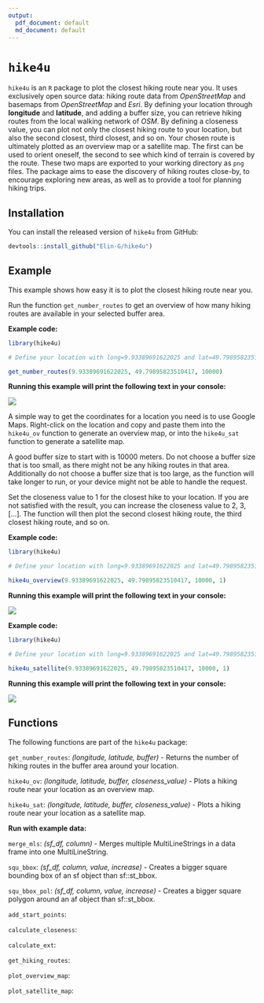 ```yaml
---
output:
  pdf_document: default
  md_document: default
---
```

# `hike4u`

<!-- README.md is generated from README.Rmd. Please edit that file -->

`hike4u` is an `R` package to plot the closest hiking route near you. It uses exclusively open source data: hiking route data from *OpenStreetMap* and basemaps from *OpenStreetMap* and *Esri*. By defining your location through **longitude** and **latitude**, and adding a buffer size, you can retrieve hiking routes from the local walking network of *OSM*. By defining a closeness value, you can plot not only the closest hiking route to your location, but also the second closest, third closest, and so on. Your chosen route is ultimately plotted as an overview map or a satellite map. The first can be used to orient oneself, the second to see which kind of terrain is covered by the route. These two maps are exported to your working directory as `png` files. The package aims to ease the discovery of hiking routes close-by, to encourage exploring new areas, as well as to provide a tool for planning hiking trips.




## Installation


You can install the released version of `hike4u` from GitHub:

``` r
devtools::install_github("Elin-G/hike4u")
```




## Example

This example shows how easy it is to plot the closest hiking route near you.

Run the function `get_number_routes` to get an overview of how many hiking routes are available in your selected buffer area.

**Example code:**
``` r
library(hike4u)

# Define your location with long=9.93389691622025 and lat=49.79895823510417, and define the buffer as 10000 meters (10 km)

get_number_routes(9.93389691622025, 49.79895823510417, 10000)
```

**Running this example will print the following text in your console:**


![](Images/get_number_routes.png)



A simple way to get the coordinates for a location you need is to use Google Maps. Right-click on the location and copy and paste them into the `hike4u_ov` function to generate an overview map, or into the `hike4u_sat` function to generate a satellite map.

A good buffer size to start with is 10000 meters. Do not choose a buffer size that is too small, as there might not be any hiking routes in that area. Additionally do not choose a buffer size that is too large, as the function will take longer to run, or your device might not be able to handle the request.

Set the closeness value to 1 for the closest hike to your location. If you are not satisfied with the result, you can increase the closeness value to 2, 3, [...]. The function will then plot the second closest hiking route, the third closest hiking route, and so on.


**Example code:**
``` r
library(hike4u)

# Define your location with long=9.93389691622025 and lat=49.79895823510417, define the buffer as 10000 meters (10 km) and the closeness value as 1

hike4u_overview(9.93389691622025, 49.79895823510417, 10000, 1)
```


**Running this example will print the following text in your console:**


![](Images/closest_route_nr_1_overview_map.png)



**Example code:**
``` r
library(hike4u)

# Define your location with long=9.93389691622025 and lat=49.79895823510417, define the buffer as 10000 meters (10 km) and the closeness value as 1

hike4u_satellite(9.93389691622025, 49.79895823510417, 10000, 1)
```


**Running this example will print the following text in your console:**


![](Images/closest_route_nr_1_satellite_map.png)




## Functions

The following functions are part of the `hike4u` package:

`get_number_routes`: _(longitude, latitude, buffer)_ - Returns the number of hiking routes in the buffer area around your location.

`hike4u_ov`: _(longitude, latitude, buffer, closeness_value)_ - Plots a hiking route near your location as an overview map.

`hike4u_sat`: _(longitude, latitude, buffer, closeness_value)_ - Plots a hiking route near your location as a satellite map.



**Run with example data:**

`merge_mls`: _(sf_df, column)_ - Merges multiple MultiLineStrings in a data frame into one MultiLineString.

`squ_bbox`: _(sf_df, column, value, increase)_ - Creates a bigger square bounding box of an sf object than sf::st_bbox.

`squ_bbox_pol`: _(sf_df, column, value, increase)_ - Creates a bigger square polygon around an af object than sf::st_bbox.

`add_start_points`: 

`calculate_closeness`: 

`calculate_ext`: 

`get_hiking_routes`: 

`plot_overview_map`: 

`plot_satellite_map`: 




